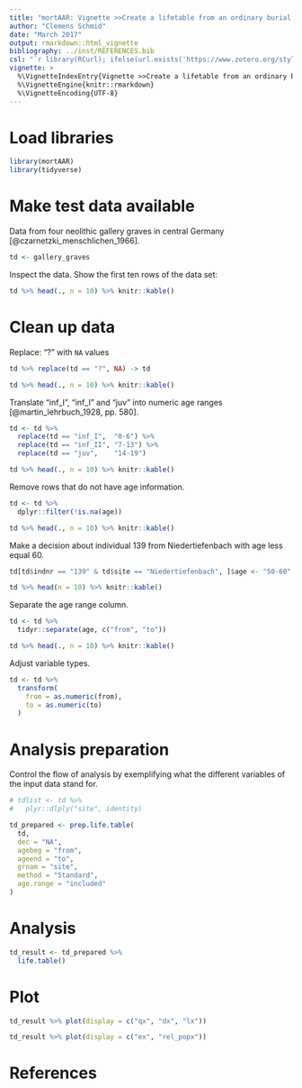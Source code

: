```yaml
---
title: "mortAAR: Vignette >>Create a lifetable from an ordinary burial dataset<<"
author: "Clemens Schmid"
date: "March 2017"
output: rmarkdown::html_vignette
bibliography: ../inst/REFERENCES.bib
csl: "`r library(RCurl); ifelse(url.exists('https://www.zotero.org/styles/journal-of-archaeological-science'), 'https://www.zotero.org/styles/journal-of-archaeological-science', '')`"
vignette: >
  %\VignetteIndexEntry{Vignette >>Create a lifetable from an ordinary burial dataset<<}
  %\VignetteEngine{knitr::rmarkdown}
  %\VignetteEncoding{UTF-8}
---
```


# Load libraries

```r
library(mortAAR)
library(tidyverse)
```

# Make test data available

Data from four neolithic gallery graves in central Germany [@czarnetzki_menschlichen_1966].

```r
td <- gallery_graves
```

Inspect the data. Show the first ten rows of the data set:

```r
td %>% head(., n = 10) %>% knitr::kable()
```

# Clean up data

Replace: "?" with `NA` values

```r
td %>% replace(td == "?", NA) -> td
```

```r
td %>% head(., n = 10) %>% knitr::kable()
```

Translate "inf_I", "inf_I" and "juv" into numeric age ranges [@martin_lehrbuch_1928, pp. 580].

```r
td <- td %>% 
  replace(td == "inf_I",  "0-6") %>%
  replace(td == "inf_II", "7-13") %>%
  replace(td == "juv",    "14-19")
```

```r
td %>% head(., n = 10) %>% knitr::kable()
```

Remove rows that do not have age information.

```r
td <- td %>%
  dplyr::filter(!is.na(age))
```

```r
td %>% head(., n = 10) %>% knitr::kable()
```

Make a decision about individual 139 from Niedertiefenbach with age less equal 60. 

```r
td[td$indnr == "139" & td$site == "Niedertiefenbach", ]$age <- "50-60"
```

```r
td %>% head(n = 10) %>% knitr::kable()
```

Separate the age range column.

```r
td <- td %>%
  tidyr::separate(age, c("from", "to"))
```

```r
td %>% head(., n = 10) %>% knitr::kable()
```

Adjust variable types.

```r
td <- td %>%
  transform(
    from = as.numeric(from),
    to = as.numeric(to)
  )
```

# Analysis preparation

Control the flow of analysis by exemplifying what the different variables of the input data stand for.

```r
# tdlist <- td %>%
#   plyr::dlply("site", identity)

td_prepared <- prep.life.table(
  td, 
  dec = "NA", 
  agebeg = "from",
  ageend = "to", 
  grnam = "site", 
  method = "Standard",
  age.range = "included"
)
```

# Analysis

```r
td_result <- td_prepared %>%
  life.table()
```

# Plot

```r
td_result %>% plot(display = c("qx", "dx", "lx"))
```

```r
td_result %>% plot(display = c("ex", "rel_popx"))
```

# References
